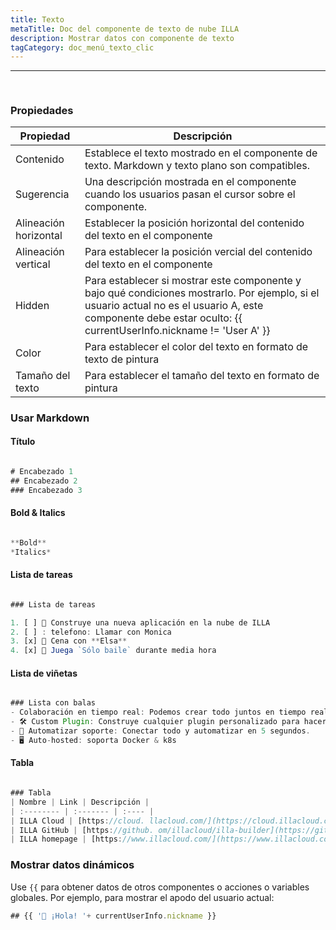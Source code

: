 ```yaml
---
title: Texto
metaTitle: Doc del componente de texto de nube ILLA
description: Mostrar datos con componente de texto
tagCategory: doc_menú_texto_clic
---
```


* * *

## <Heading hidden>Texto</Heading>

<img src='https://cdn.illacloud.com/official-website/img/docs/assemble/text1.png' alt="" />

### Propiedades

| Propiedad             | Descripción                                                                                                                                                                                                      |
| --------------------- | ---------------------------------------------------------------------------------------------------------------------------------------------------------------------------------------------------------------- |
| Contenido             | Establece el texto mostrado en el componente de texto. Markdown y texto plano son compatibles.                                                                                                                   |
| Sugerencia            | Una descripción mostrada en el componente cuando los usuarios pasan el cursor sobre el componente.                                                                                                               |
| Alineación horizontal | Establecer la posición horizontal del contenido del texto en el componente                                                                                                                                       |
| Alineación vertical   | Para establecer la posición vercial del contenido del texto en el componente                                                                                                                                     |
| Hidden                | Para establecer si mostrar este componente y bajo qué condiciones mostrarlo. Por ejemplo, si el usuario actual no es el usuario A, este componente debe estar oculto: {{ currentUserInfo.nickname != 'User A' }} |
| Color                 | Para establecer el color del texto en formato de texto de pintura                                                                                                                                                |
| Tamaño del texto      | Para establecer el tamaño del texto en formato de pintura                                                                                                                                                        |

### Usar Markdown

#### Título

<img src='https://cdn.illacloud.com/official-website/img/docs/assemble/text2.png' alt="" />

```jsx
# Encabezado 1
## Encabezado 2
### Encabezado 3
```

#### Bold & Italics

<img src='https://cdn.illacloud.com/official-website/img/docs/assemble/text3.png' alt="" />

```jsx
**Bold**
*Italics*
```

#### Lista de tareas

<img src='https://cdn.illacloud.com/official-website/img/docs/assemble/text4.png' alt="" />

```jsx
### Lista de tareas

1. [ ] 🚀 Construye una nueva aplicación en la nube de ILLA
2. [ ] : telefono: Llamar con Monica
3. [x] 🍷 Cena con **Elsa**
4. [x] 💃 Juega `Sólo baile` durante media hora
```

#### Lista de viñetas

<img src='https://cdn.illacloud.com/official-website/img/docs/assemble/text5.png' alt="" />

```jsx
### Lista con balas
- Colaboración en tiempo real: Podemos crear todo juntos en tiempo real.
- 🛠️ Custom Plugin: Construye cualquier plugin personalizado para hacer lo que quieras.
- 🤖 Automatizar soporte: Conectar todo y automatizar en 5 segundos.
- 🖥️ Auto-hosted: soporta Docker & k8s
```

#### Tabla

<img src='https://cdn.illacloud.com/official-website/img/docs/assemble/text6.png' alt="" />

```jsx
### Tabla
| Nombre | Link | Descripción |
| :-------- | :------- | :---- |
| ILLA Cloud | [https://cloud. llacloud.com/](https://cloud.illacloud.com/) |Construir aplicaciones en ILLA Cloud|
| ILLA GitHub | [https://github. om/illacloud/illa-builder](https://github.com/illacloud/illa-builder) |Star us on GitHub|
| ILLA homepage | [https://www.illacloud.com/](https://www.illacloud.com/) |ILLA Cloud Offical website
```

### Mostrar datos dinámicos

Use `{{` para obtener datos de otros componentes o acciones o variables globales. Por ejemplo, para mostrar el apodo del usuario actual:

```jsx
## {{ '👋 ¡Hola! '+ currentUserInfo.nickname }}
```

